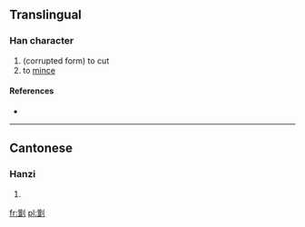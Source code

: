 ==Translingual==

===Han character===
{{Han char|rn=18|rad=刀|as=16|sn=18|four=|canj=竹一中弓 (HMLN)}}

# (corrupted form) to cut
# to [[mince]]

====References====
* {{Han ref|kx=0145.310|hdz=10362.120|uh=3510|ud=13584}}

----

==Cantonese==

===Hanzi===
{{yue-hanzi|jyut=|y=chim1}}

# {{defn|lang=yue|sort=刀16}}

[[fr:㔐]]
[[pl:㔐]]